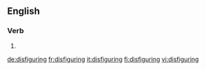 ==English==

===Verb===
{{head|en|present participle}}

# {{present participle of|disfigure|lang=en|nocat=1}}

[[de:disfiguring]]
[[fr:disfiguring]]
[[it:disfiguring]]
[[fi:disfiguring]]
[[vi:disfiguring]]